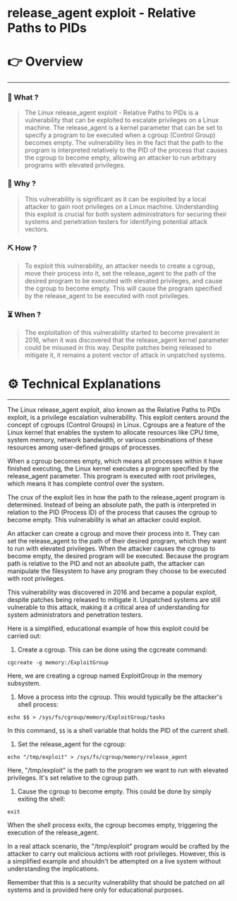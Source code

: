 # release_agent exploit - Relative Paths to PIDs


# 👉 Overview

---

### 👀 What ?

> The Linux release_agent exploit - Relative Paths to PIDs is a vulnerability that can be exploited to escalate privileges on a Linux machine. The release_agent is a kernel parameter that can be set to specify a program to be executed when a cgroup (Control Group) becomes empty. The vulnerability lies in the fact that the path to the program is interpreted relatively to the PID of the process that causes the cgroup to become empty, allowing an attacker to run arbitrary programs with elevated privileges.
> 

### 🧐 Why ?

> This vulnerability is significant as it can be exploited by a local attacker to gain root privileges on a Linux machine. Understanding this exploit is crucial for both system administrators for securing their systems and penetration testers for identifying potential attack vectors.
> 

### ⛏️ How ?

> To exploit this vulnerability, an attacker needs to create a cgroup, move their process into it, set the release_agent to the path of the desired program to be executed with elevated privileges, and cause the cgroup to become empty. This will cause the program specified by the release_agent to be executed with root privileges.
> 

### ⏳ When ?

> The exploitation of this vulnerability started to become prevalent in 2016, when it was discovered that the release_agent kernel parameter could be misused in this way. Despite patches being released to mitigate it, it remains a potent vector of attack in unpatched systems.
> 

# ⚙️ Technical Explanations

---

The Linux release_agent exploit, also known as the Relative Paths to PIDs exploit, is a privilege escalation vulnerability. This exploit centers around the concept of cgroups (Control Groups) in Linux. Cgroups are a feature of the Linux kernel that enables the system to allocate resources like CPU time, system memory, network bandwidth, or various combinations of these resources among user-defined groups of processes.

When a cgroup becomes empty, which means all processes within it have finished executing, the Linux kernel executes a program specified by the release_agent parameter. This program is executed with root privileges, which means it has complete control over the system.

The crux of the exploit lies in how the path to the release_agent program is determined. Instead of being an absolute path, the path is interpreted in relation to the PID (Process ID) of the process that causes the cgroup to become empty. This vulnerability is what an attacker could exploit.

An attacker can create a cgroup and move their process into it. They can set the release_agent to the path of their desired program, which they want to run with elevated privileges. When the attacker causes the cgroup to become empty, the desired program will be executed. Because the program path is relative to the PID and not an absolute path, the attacker can manipulate the filesystem to have any program they choose to be executed with root privileges.

This vulnerability was discovered in 2016 and became a popular exploit, despite patches being released to mitigate it. Unpatched systems are still vulnerable to this attack, making it a critical area of understanding for system administrators and penetration testers.

Here is a simplified, educational example of how this exploit could be carried out:

1. Create a cgroup. This can be done using the cgcreate command:

```
cgcreate -g memory:/ExploitGroup

```

Here, we are creating a cgroup named ExploitGroup in the memory subsystem.

1. Move a process into the cgroup. This would typically be the attacker's shell process:

```
echo $$ > /sys/fs/cgroup/memory/ExploitGroup/tasks

```

In this command, `$$` is a shell variable that holds the PID of the current shell.

1. Set the release_agent for the cgroup:

```
echo "/tmp/exploit" > /sys/fs/cgroup/memory/release_agent

```

Here, "/tmp/exploit" is the path to the program we want to run with elevated privileges. It's set relative to the cgroup path.

1. Cause the cgroup to become empty. This could be done by simply exiting the shell:

```
exit

```

When the shell process exits, the cgroup becomes empty, triggering the execution of the release_agent.

In a real attack scenario, the "/tmp/exploit" program would be crafted by the attacker to carry out malicious actions with root privileges. However, this is a simplified example and shouldn't be attempted on a live system without understanding the implications.

Remember that this is a security vulnerability that should be patched on all systems and is provided here only for educational purposes.
